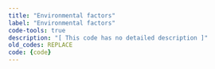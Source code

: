 ```yaml
---
title: "Environmental factors"
label: "Environmental factors"
code-tools: true
description: "[ This code has no detailed description ]"
old_codes: REPLACE
code: {code}
---
```


